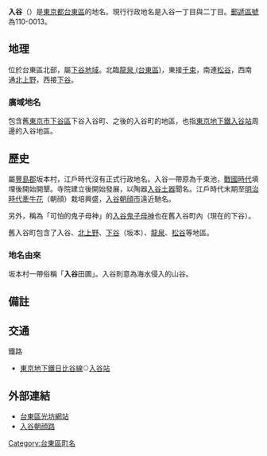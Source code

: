 {{Pathnav|日本|東京都|台東區|name=入谷|frame=1}}
{{Infobox Settlement
|official_name = 入谷
|native_name =
|settlement_type = [[町|町]]
|image_skyline =
|imagesize =
|image_caption =
|image_flag =
|image_seal =
| image_map =
| map_caption =
| pushpin_map =
|subdivision_type = [[國家|國家]]
|subdivision_name = [[File:Flag_of_Japan.svg|border]] [[日本|日本]]
|subdivision_type1 = [[都道府縣|都道府縣]]
|subdivision_name1 = [[File:Flag_of_Tokyo_Prefecture.svg|25px]] [[東京都|東京都]]
|subdivision_type2 = [[東京都區部|特別區]]
|subdivision_name2 = [[File:Flag_of_Taito,_Tokyo.svg|25px]] [[台東區|台東區]]
|established_title =
|established_date =
|government_type =
|leader_title =
|leader_name =
|area_magnitude =
|area_total_sq_mi =
|area_total_km2 =
|area_land_sq_mi =
|area_land_km2 =
|area_urban_sq_mi =
|area_urban_km2 =
|area_metro_km2 =
|area_metro_sq_mi =
|population_as_of= 2013年（平成25年）8月1日
|population_footnotes =
|population_total = 5705<ref>[http://www.city.taito.lg.jp/index/kitemite/abouttaito/setai/setaisu/setaisu2013.files/B_cho2508.pdf 住民基本台帳による町丁名別世帯人口数 平成２５年８月１日現在]{{dead link|date=2017年11月 |bot=InternetArchiveBot |fix-attempted=yes }}</ref>
|population_urban =
|population_metro =
|population_density_sq_mi =
|population_density_km2 =
| timezone = [[日本標準時間|JST]]
| utc_offset = +9
|timezone_DST =
|utc_offset_DST =
|latd=|latm=|lats=|latNS=
|longd=|longm=|longs=|longEW=
|elevation_footnotes=
|elevation_m =
|elevation_ft =
|postal_code_type = [[郵遞區號|郵遞區號]]
|postal_code = 110-0013
|area_code =
|website =
|footnotes =
}}
'''入谷'''（{{jpn|j=入谷|hg=いりや|rm=Iriya|f=y}}）是[[東京都|東京都]][[台東區|台東區]]的地名。現行行政地名是入谷一丁目與二丁目。[[郵遞區號|郵遞區號]]為110-0013。

==地理==
位於台東區北部，屬[[下谷區|下谷地域]]。北臨[[龍泉_(台東區)|龍泉 (台東區)]]，東接[[千束|千束]]，南連[[松谷_(台東區)|松谷]]，西南通[[北上野|北上野]]，西接[[下谷|下谷]]。

===廣域地名===
包含舊[[東京市|東京市]][[下谷區|下谷區]]下谷入谷町、之後的入谷町的地區，也指[[東京地下鐵|東京地下鐵]][[入谷站_(東京都)|入谷站]]周邊的入谷地區。

==歷史==
屬[[豐島郡_(武藏國)|豐島郡]]坂本村，江戶時代沒有正式行政地名。入谷一帶原為千束池，[[戰國時代_(日本)|戰國時代]]填埋後開始開墾。寺院建立後開始發展，以陶器[[入谷土器|入谷土器]]聞名。江戶時代末期至[[明治時代|明治時代]][[牽牛花|牽牛花]]（朝顔）栽培興盛，[[入谷朝顔市|入谷朝顔市]]遠近馳名。

另外，稱為「可怕的鬼子母神」的[[入谷鬼子母神|入谷鬼子母神]]也在舊入谷町內（現在的下谷）。

舊入谷町包含了入谷、[[北上野|北上野]]、[[下谷|下谷]]（坂本）、[[龍泉_(台東區)|龍泉]]、[[松谷|松谷]]等地區。

=== 地名由來 ===
坂本村一帶俗稱「'''入谷'''田圃」。入谷則意為海水侵入的山谷。

== 備註 ==
{{reflist}}

==交通==
;鐵路
*[[東京地下鐵|東京地下鐵]][[東京地下鐵日比谷線|日比谷線]]<span style="color:#95989F">'''○'''</span>[[入谷站_(東京都)|入谷站]]

==外部連結==
*[https://web.archive.org/web/20031011164358/http://www.city.taito.tokyo.jp/ 台東區光坊網站]
*[http://www.asagaoroad.com/ 入谷朝顔路] {{Wayback|url=http://www.asagaoroad.com/ |date=20201023023028 }}

{{台東區的町名}}

{{DEFAULTSORT:Iriya}}
[[Category:台東區町名|Category:台東區町名]]